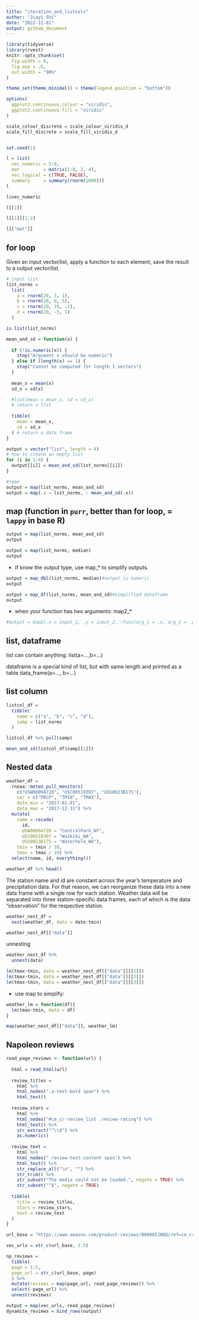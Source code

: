 ```yaml
---
title: "iteration_and_listcols"
author: "Jiayi Shi"
date: "2022-11-01"
output: github_document
---
```


```r
library(tidyverse)
library(rvest)
knitr::opts_chunk$set(
  fig.width = 6,
  fig.asp = .6,
  out.width = "90%"
)

theme_set(theme_minimal() + theme(legend.position = "bottom"))

options(
  ggplot2.continuous.colour = "viridis",
  ggplot2.continuous.fill = "viridis"
)

scale_colour_discrete = scale_colour_viridis_d
scale_fill_discrete = scale_fill_viridis_d


set.seed(1)
```

```r
l = list(
  vec_numeric = 5:8,
  mat         = matrix(1:8, 2, 4),
  vec_logical = c(TRUE, FALSE),
  summary     = summary(rnorm(1000)))
l
```

```r
l$vec_numeric
```

```r
l[[1]]
```

```r
l[[1]][1:2]
```

```r
l[["mat"]]
```

## for loop

Given an input vector/list, apply a function to each element, save the result to a output vector/list.

```r
# input list
list_norms = 
  list(
    a = rnorm(20, 3, 1),
    b = rnorm(20, 0, 5),
    c = rnorm(20, 10, .2),
    d = rnorm(20, -3, 1)
  )

is.list(list_norms)
```

```r
mean_and_sd = function(x) {
  
  if (!is.numeric(x)) {
    stop("Argument x should be numeric")
  } else if (length(x) == 1) {
    stop("Cannot be computed for length 1 vectors")
  }
  
  mean_x = mean(x)
  sd_x = sd(x)

  #list(mean = mean_x, sd = sd_x)
  # return a list
  
  tibble(
    mean = mean_x, 
    sd = sd_x
  ) # return a data frame
}
```

```r
output = vector("list", length = 4)
# how to create an empty list 
for (i in 1:4) {
  output[[i]] = mean_and_sd(list_norms[[i]])
}

#same
output = map(list_norms, mean_and_sd)
output = map(.x = list_norms, ~ mean_and_sd(.x))
```

## map (function in `purr`, better than for loop, = `lappy` in base R)

```r
output = map(list_norms, mean_and_sd)
output
```

```r
output = map(list_norms, median)
output
```

* If know the output type, use map_* to simplify outputs.

```r
output = map_dbl(list_norms, median)#output is numeric
output
```

```r
output = map_df(list_norms, mean_and_sd)#simplified dataframe
output
```

* when your function has two arguments: map2_*
```r
#output = map2(.x = input_1, .y = input_2, ~func(arg_1 = .x, arg_2 = .y))
```

## list, dataframe
list can contain anything:
list(a=...,b=...)

dataframe is a special kind of list, but with same length and printed as a table
data_frame(a=..., b=...)

## list column

```r
listcol_df = 
  tibble(
    name = c("a", "b", "c", "d"),
    samp = list_norms
  )
```

```r
listcol_df %>% pull(samp)
```

```r
mean_and_sd(listcol_df$samp[[1]])
```

## Nested data
```r
weather_df = 
  rnoaa::meteo_pull_monitors(
    c("USW00094728", "USC00519397", "USS0023B17S"),
    var = c("PRCP", "TMIN", "TMAX"), 
    date_min = "2017-01-01",
    date_max = "2017-12-31") %>%
  mutate(
    name = recode(
      id, 
      USW00094728 = "CentralPark_NY", 
      USC00519397 = "Waikiki_HA",
      USS0023B17S = "Waterhole_WA"),
    tmin = tmin / 10,
    tmax = tmax / 10) %>%
  select(name, id, everything())
```

```r
weather_df %>% head()
```

The station name and id are constant across the year’s temperature and precipitation data. For that reason, we can reorganize these data into a new data frame with a single row for each station. Weather data will be separated into three station-specific data frames, each of which is the data “observation” for the respective station.

```r
weather_nest_df = 
  nest(weather_df, data = date:tmin)

weather_nest_df[["data"]]
```

unnesting
```r
weather_nest_df %>% 
  unnest(data)
```

```r
lm(tmax~tmin, data = weather_nest_df[["data"]][[1]])
lm(tmax~tmin, data = weather_nest_df[["data"]][[2]])
lm(tmax~tmin, data = weather_nest_df[["data"]][[3]])
```

* use map to simplify:

```r
weather_lm = function(df){
  lm(tmax~tmin, data = df)
}
```

```r
map(weather_nest_df[["data"]], weather_lm)
```

## Napoleon reviews
```r
read_page_reviews <- function(url) {
  
  html = read_html(url)
  
  review_titles = 
    html %>%
    html_nodes(".a-text-bold span") %>%
    html_text()
  
  review_stars = 
    html %>%
    html_nodes("#cm_cr-review_list .review-rating") %>%
    html_text() %>%
    str_extract("^\\d") %>%
    as.numeric()
  
  review_text = 
    html %>%
    html_nodes(".review-text-content span") %>%
    html_text() %>% 
    str_replace_all("\n", "") %>% 
    str_trim() %>% 
    str_subset("The media could not be loaded.", negate = TRUE) %>% 
    str_subset("^$", negate = TRUE)
  
  tibble(
    title = review_titles,
    stars = review_stars,
    text = review_text
  )
}
```

```r
url_base = "https://www.amazon.com/product-reviews/B00005JNBQ/ref=cm_cr_arp_d_viewopt_rvwer?ie=UTF8&reviewerType=avp_only_reviews&sortBy=recent&pageNumber="

vec_urls = str_c(url_base, 1:5)
```

```r
np_reviews = 
  tibble(
  page = 1:5,
  page_url = str_c(url_base, page)
  ) %>% 
  mutate(reviews = map(page_url, read_page_reviews)) %>% 
  select(-page_url) %>% 
  unnest(reviews)
```

```r
output = map(vec_urls, read_page_reviews)
dynamite_reviews = bind_rows(output)
```


